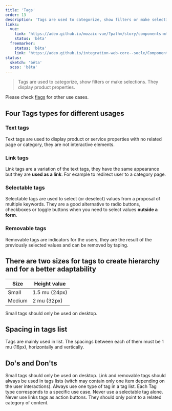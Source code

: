 ```yaml
---
title: 'Tags'
order: 13
description: 'Tags are used to categorize, show filters or make selections. They display product properties.'
links: 
  vue:
    link: 'https://adeo.github.io/mozaic-vue/?path=/story/components-mtag--try-it'
    status: 'bêta'
  freemarker:
    status: 'bêta'
    link: 'https://adeo.github.io/integration-web-core--socle/Components/tags/'
status:
  sketch: 'bêta'
  scss: 'bêta'
---
```


> Tags are used to categorize, show filters or make selections. They display product properties.

Please check [flags](/Components/Flags/) for other use cases.

<Preview nude path="Tag" />

## Four Tags types for different usages

### Text tags

Text tags are used to display product or service properties with no related page or category, they are not interactive elements.

<Preview nude path="TagText" />

### Link tags

Link tags are a variation of the text tags, they have the same appearance but they are **used as a link**. For example to redirect user to a category page.

<Preview nude path="TagLink" />

### Selectable tags

Selectable tags are used to select (or deselect) values from a proposal of multiple keywords. They are a good alternative to radio buttons, checkboxes or toggle buttons when you need to select values **outside a form**.

<Preview nude path="TagSelectable" />

### Removable tags

Removable tags are indicators for the users, they are the result of the previously selected values and can be removed by taping.

<Preview nude path="TagRemovable" />

## There are two sizes for tags to create hierarchy and for a better adaptability

| Size   | Height value  |
| ------ | ------------- |
| Small  | 1.5 mu (24px) |
| Medium | 2 mu (32px)   |

Small tags should only be used on desktop.

## Spacing in tags list

Tags are mainly used in list. The spacings between each of them must be 1 mu (16px), horizontally and vertically.

<Preview nude path="TagList" />

## Do's and Don'ts

<HintItem>Small tags should only be used on desktop.</HintItem>
<HintItem>
  Link and removable tags should always be used in tags lists (witch may contain
  only one item depending on the user interactions).
</HintItem>
<HintItem>
  Always use one type of tag in a tag list. Each Tag type corresponds to a
  specific use case.
</HintItem>
<HintItem dont>Never use a selectable tag alone.</HintItem>
<HintItem dont>
  Never use links tags as action buttons. They should only point to a related
  category of content.
</HintItem>

